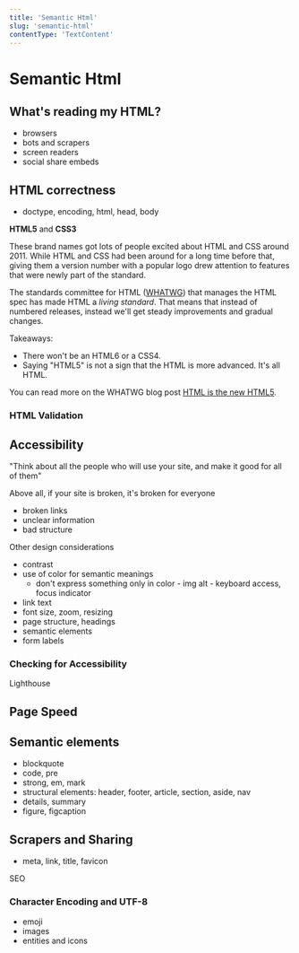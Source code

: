 ```yaml
---
title: 'Semantic Html'
slug: 'semantic-html'
contentType: 'TextContent'
---
```


# Semantic Html

## What's reading my HTML?

- browsers
- bots and scrapers
- screen readers
- social share embeds

## HTML correctness

- doctype, encoding, html, head, body

<Info>

**HTML5** and **CSS3**

These brand names got lots of people excited about HTML and CSS around 2011. While HTML and CSS had
been around for a long time before that, giving them a version number with a popular logo drew
attention to features that were newly part of the standard.

The standards committee for HTML ([WHATWG](https://whatwg.org/)) that manages the HTML spec has made
HTML a _living standard_. That means that instead of numbered releases, instead we'll get steady
improvements and gradual changes.

Takeaways:

- There won't be an HTML6 or a CSS4.
- Saying "HTML5" is not a sign that the HTML is more advanced. It's all HTML.

You can read more on the WHATWG blog post
[HTML is the new HTML5](https://blog.whatwg.org/html-is-the-new-html5).

</Info>

### HTML Validation

## Accessibility

"Think about all the people who will use your site, and make it good for all of them"

Above all, if your site is broken, it's broken for everyone

- broken links
- unclear information
- bad structure

Other design considerations

- contrast
- use of color for semantic meanings
  - don't express something only in color - img alt - keyboard access, focus indicator
- link text
- font size, zoom, resizing
- page structure, headings
- semantic elements
- form labels

### Checking for Accessibility

Lighthouse

## Page Speed

## Semantic elements

- blockquote
- code, pre
- strong, em, mark
- structural elements: header, footer, article, section, aside, nav
- details, summary
- figure, figcaption

## Scrapers and Sharing

- meta, link, title, favicon

<Info>

SEO

</Info>

### Character Encoding and UTF-8

- emoji
- images
- entities and icons
